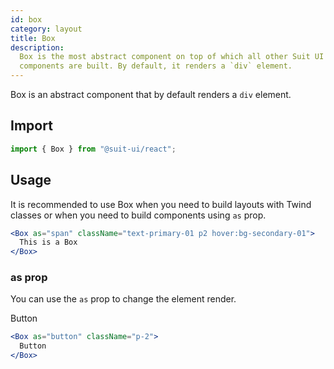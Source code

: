 ```yaml
---
id: box
category: layout
title: Box
description:
  Box is the most abstract component on top of which all other Suit UI
  components are built. By default, it renders a `div` element.
---
```



Box is an abstract component that by default renders a `div` element.

## Import

```js
import { Box } from "@suit-ui/react";
```

## Usage

It is recommended to use Box when you need to build layouts with Twind classes or when you need to build components using `as` prop.

```jsx
<Box as="span" className="text-primary-01 p2 hover:bg-secondary-01">
  This is a Box
</Box>
```

### as prop

You can use the `as` prop to change the element render.

<Box as="button" className="p-2 border rounded">
  Button
</Box>

```jsx
<Box as="button" className="p-2">
  Button
</Box>
```
